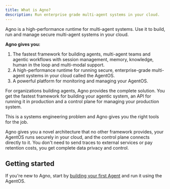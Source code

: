 ```yaml
---
title: What is Agno?
description: Run enterprise grade multi-agent systems in your cloud.
---
```


Agno is a high-performance runtime for multi-agent systems. Use it to build, run and manage secure multi-agent systems in your cloud.

**Agno gives you:**

1. The fastest framework for building agents, multi-agent teams and agentic workflows with session management, memory, knowledge, human in the loop and multi-modal support.
2. A high-performance runtime for running secure, enterprise-grade multi-agent systems in your cloud called the AgentOS.
3. A powerful platform for monitoring and managing your AgentOS.

For organizations building agents, Agno provides the complete solution. You get the fastest framework for building your agentic system, an API for running it in production and a control plane for managing your production system.

<Tip>

This is a systems engineering problem and Agno gives you the right tools for the job.

</Tip>

Agno gives you a novel architecture that no other framework provides, your AgentOS runs securely in your cloud, and the control plane connects directly to it. You don't need to send traces to external services or pay retention costs, you get complete data privacy and control.

## Getting started

If you're new to Agno, start by [building your first Agent](/introduction/first-agent) and run it using the AgentOS.
